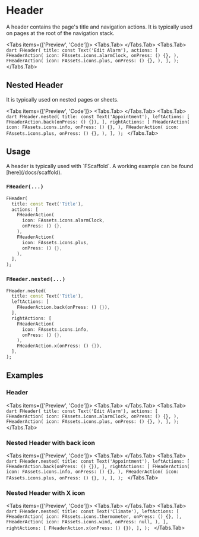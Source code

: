 
# Header
A header contains the page's title and navigation actions.
It is typically used on pages at the root of the navigation stack.

<Tabs items={['Preview', 'Code']}>
  <Tabs.Tab>
    <Widget name='header'/>
  </Tabs.Tab>
  <Tabs.Tab>
        ```dart
        FHeader(
          title: const Text('Edit Alarm'),
          actions: [
            FHeaderAction(
              icon: FAssets.icons.alarmClock,
              onPress: () {},
            ),
            FHeaderAction(
              icon: FAssets.icons.plus,
              onPress: () {},
            ),
          ],
        );
        ```
  </Tabs.Tab>
</Tabs>

## Nested Header

It is typically used on nested pages or sheets.

<Tabs items={['Preview', 'Code']}>
    <Tabs.Tab>
        <Widget name='header'  variant='nested'/>
    </Tabs.Tab>
    <Tabs.Tab>
        ```dart
        FHeader.nested(
          title: const Text('Appointment'),
          leftActions: [
            FHeaderAction.back(onPress: () {}),
          ],
          rightActions: [
            FHeaderAction(
              icon: FAssets.icons.info,
              onPress: () {},
            ),
            FHeaderAction(
              icon: FAssets.icons.plus,
              onPress: () {},
            ),
          ],
        );
        ```
    </Tabs.Tab>
</Tabs>

## Usage

<Callout type="info">
    A header is typically used with `FScaffold`. A working example can be found [here](/docs/scaffold).
</Callout>

### `FHeader(...)`

```dart
FHeader(
  title: const Text('Title'),
  actions: [
    FHeaderAction(
      icon: FAssets.icons.alarmClock,
      onPress: () {},
    ),
    FHeaderAction(
      icon: FAssets.icons.plus,
      onPress: () {},
    ),
  ],
);
```

### `FHeader.nested(...)`

```dart
FHeader.nested(
  title: const Text('Title'),
  leftActions: [
    FHeaderAction.back(onPress: () {}),
  ],
  rightActions: [
    FHeaderAction(
      icon: FAssets.icons.info,
      onPress: () {},
    ),
    FHeaderAction.x(onPress: () {}),
  ],
);
```

## Examples

### Header
<Tabs items={['Preview', 'Code']}>
  <Tabs.Tab>
    <Widget name='header'/>
  </Tabs.Tab>
  <Tabs.Tab>
        ```dart
        FHeader(
          title: const Text('Edit Alarm'),
          actions: [
            FHeaderAction(
              icon: FAssets.icons.alarmClock,
              onPress: () {},
            ),
            FHeaderAction(
              icon: FAssets.icons.plus,
              onPress: () {},
            ),
          ],
        );
        ```
  </Tabs.Tab>
</Tabs>

### Nested Header with back icon
<Tabs items={['Preview', 'Code']}>
  <Tabs.Tab>
    <Widget name='header' variant='nested' />
  </Tabs.Tab>
  <Tabs.Tab>
        ```dart
        FHeader.nested(
          title: const Text('Appointment'),
          leftActions: [
            FHeaderAction.back(onPress: () {}),
          ],
          rightActions: [
            FHeaderAction(
              icon: FAssets.icons.info,
              onPress: () {},
            ),
            FHeaderAction(
              icon: FAssets.icons.plus,
              onPress: () {},
            ),
          ],
        );
        ```
  </Tabs.Tab>
</Tabs>

### Nested Header with X icon
<Tabs items={['Preview', 'Code']}>
  <Tabs.Tab>
    <Widget name='header' variant='nested-x' />
  </Tabs.Tab>
  <Tabs.Tab>
        ```dart
        FHeader.nested(
          title: const Text('Climate'),
          leftActions: [
            FHeaderAction(
              icon: FAssets.icons.thermometer,
              onPress: () {},
            ),
            FHeaderAction(
              icon: FAssets.icons.wind,
              onPress: null,
            ),
          ],
          rightActions: [
            FHeaderAction.x(onPress: () {}),
          ],
        );
        ```
  </Tabs.Tab>
</Tabs>
